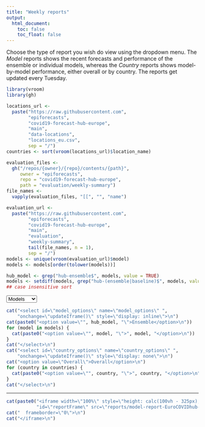 ```yaml
---
title: "Weekly reports"
output:
  html_document:
    toc: false
    toc_float: false
---
```


<p id="intro">
Choose the type of report you wish do view using the dropdown menu. The _Model_ reports shows the recent forecasts and performance of the ensemble or individual models, whereas the _Country_ reports shows model-by-model performance, either overall or by country. The reports get updated every Tuesday.
</p>

```r
library(vroom)
library(gh)

locations_url <-
  paste("https://raw.githubusercontent.com",
        "epiforecasts",
        "covid19-forecast-hub-europe",
        "main",
        "data-locations",
        "locations_eu.csv",
        sep = "/")
countries <- sort(vroom(locations_url)$location_name)

evaluation_files <-
  gh("/repos/{owner}/{repo}/contents/{path}",
     owner = "epiforecasts",
     repo = "covid19-forecast-hub-europe",
     path = "evaluation/weekly-summary")
file_names <-
  vapply(evaluation_files, "[[", "", "name")

evaluation_url <-
  paste("https://raw.githubusercontent.com",
        "epiforecasts",
        "covid19-forecast-hub-europe",
        "main",
        "evaluation",
        "weekly-summary",
        tail(file_names, n = 1),
        sep = "/")
models <- unique(vroom(evaluation_url)$model)
models <- models[order(tolower(models))]

hub_model <- grep("hub-ensemble$", models, value = TRUE)
models <- setdiff(models, grep("hub-(ensemble|baseline)$", models, value = TRUE))
## case insensitive sort
```

<script>
function getURL(report, select) {
  var str = "reports/";
  str = str.concat(report, "-report");
  str = str.concat("-", select);
  str = str.concat(".html");
  return(str);
}

function updateIframe() {
  var report = report_options.value;
  var country = country_options.value;
  var model = model_options.value;
  var selection;
  if (report == "country") {
    country_options.style.display = "inline";
    model_options.style.display = "none";
    selection = country;
  } else {
    country_options.style.display = "none";
    model_options.style.display = "inline";
    selection = model;
  }
  document.getElementById('reportFrame').src = getURL(report, selection);
}

var resize_iframe = function() {
    return function(){
        var textHeight = document.getElementById('intro').clientHeight;
        var element = document.getElementById('reportFrame');
        element.style = 'height: calc(100vh - ' + (textHeight + 220) + 'px);'
    };
};
window.onload = resize_iframe();
window.onresize = resize_iframe();
</script>

<select id="report_options" name="report_options" onchange="updateIframe()">
<option value="model">Models</option>
<option value="country">Countries</option>
</select>
```r
cat("<select id=\"model_options\" name=\"model_options\" ",
    "onchange=\"updateIframe()\" style=\"display: inline\">\n")
cat(paste0("<option value=\"", hub_model, "\">Ensemble</option>\n"))
for (model in models) {
  cat(paste0("<option value=\"", model, "\">", model, "</option>\n"))
}
cat("</select>\n")
cat("<select id=\"country_options\" name=\"country_options\" ",
    "onchange=\"updateIframe()\" style=\"display: none\">\n")
cat("<option value=\"Overall\">Overall</option>\n")
for (country in countries) {
  cat(paste0("<option value=\"", country, "\">", country, "</option>\n"))
}
cat("</select>\n")
```

<style>
div.main-container {
    max-width: none;
}
body{
    padding-bottom: 0px;
}
</style>


<hr>

```r
cat(paste0("<iframe width=\"100%\" style=\"height: calc(100vh - 325px);\"",
           "id=\"reportFrame\" src=\"reports/model-report-EuroCOVIDhub-ensemble.html\"\n"))
cat("  frameborder=\"0\">\n")
cat("</iframe>\n")
```

